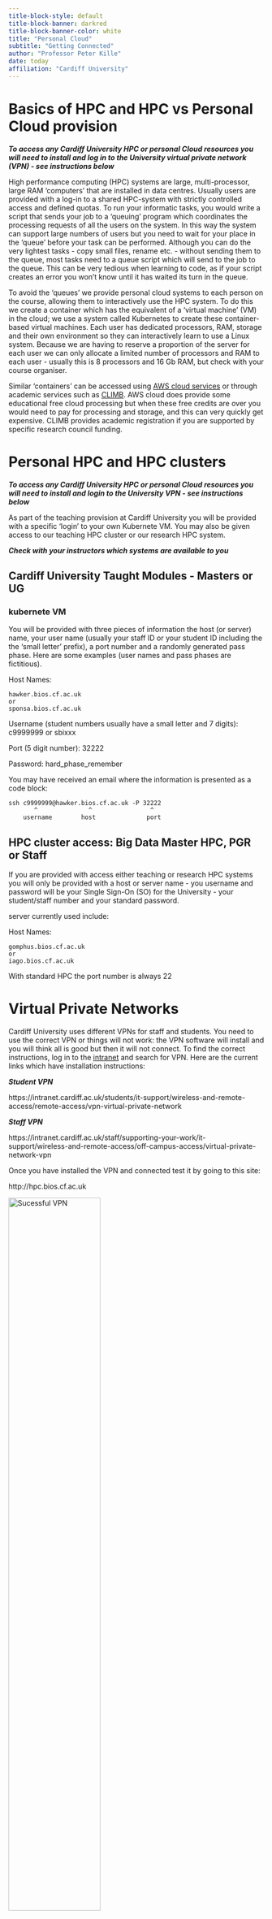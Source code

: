 ```yaml
---
title-block-style: default
title-block-banner: darkred
title-block-banner-color: white
title: "Personal Cloud"
subtitle: "Getting Connected"
author: "Professor Peter Kille"
date: today
affiliation: "Cardiff University"
---
```


# Basics of HPC and HPC vs Personal Cloud provision

***To access any Cardiff University HPC or personal Cloud resources you will need to install and log in to the University virtual private network (VPN) - see instructions below***

High performance computing (HPC) systems are large, multi-processor, large RAM 'computers' that are installed in data centres. Usually users are provided with a log-in to a shared HPC-system with strictly controlled access and defined quotas. To run your informatic tasks, you would write a script that sends your job to a 'queuing' program which coordinates the processing requests of all the users on the system. In this way the system can support large numbers of users but you need to wait for your place in the 'queue' before your task can be performed. Although you can do the very lightest tasks - copy small files, rename etc. - without sending them to the queue, most tasks need to a queue script which will send to the job to the queue. This can be very tedious when learning to code, as if your script creates an error you won't know until it has waited its turn in the queue.

To avoid the 'queues' we provide personal cloud systems to each person on the course, allowing them to interactively use the HPC system. To do this we create a container which has the equivalent of a 'virtual machine' (VM) in the cloud; we use a system called Kubernetes to create these container-based virtual machines. Each user has dedicated processors, RAM, storage and their own environment so they can interactively learn to use a Linux system. Because we are having to reserve a proportion of the server for each user we can only allocate a limited number of processors and RAM to each user - usually this is 8 processors and 16 Gb RAM, but check with your course organiser.

Similar 'containers' can be accessed using [AWS cloud services](https://aws.amazon.com/health/genomics/) or through academic services such as [CLIMB](https://www.climb.ac.uk/). AWS cloud does provide some educational free cloud processing but when these free credits are over you would need to pay for processing and storage, and this can very quickly get expensive. CLIMB provides academic registration if you are supported by specific research council funding.

# Personal HPC and HPC clusters

***To access any Cardiff University HPC or personal Cloud resources you will need to install and login to the University VPN - see instructions below***

As part of the teaching provision at Cardiff University you will be provided with a specific 'login' to your own Kubernete VM. You may also be given access to our teaching HPC cluster or our research HPC system.

***Check with your instructors which systems are available to you***

::: {.callout-note collapse="true"}
## Cardiff University Taught Modules - Masters or UG

### kubernete VM

You will be provided with three pieces of information the host (or server) name, your user name (usually your staff ID or your student ID including the the 'small letter' prefix), a port number and a randomly generated pass phase. Here are some examples (user names and pass phases are fictitious).

Host Names:

```         
hawker.bios.cf.ac.uk
or
sponsa.bios.cf.ac.uk
```

Username (student numbers usually have a small letter and 7 digits): c9999999 or sbixxx

Port (5 digit number): 32222

Password: hard_phase_remember

You may have received an email where the information is presented as a code block:

```         
ssh c9999999@hawker.bios.cf.ac.uk -P 32222
       ^              ^                ^
    username        host              port
```
:::

::: {.callout-note collapse="true"}
## HPC cluster access: Big Data Master HPC, PGR or Staff

If you are provided with access either teaching or research HPC systems you will only be provided with a host or server name - you username and password will be your Single Sign-On (SO) for the University - your student/staff number and your standard password.

server currently used include:

Host Names:

```         
gomphus.bios.cf.ac.uk
or
iago.bios.cf.ac.uk
```

With standard HPC the port number is always 22
:::

# Virtual Private Networks

Cardiff University uses different VPNs for staff and students. You need to use the correct VPN or things will not work: the VPN software will install and you will think all is good but then it will not connect. To find the correct instructions, log in to the [intranet](intranet.cf.ac.uk) and search for VPN. Here are the current links which have installation instructions:

***Student VPN***

https://intranet.cardiff.ac.uk/students/it-support/wireless-and-remote-access/remote-access/vpn-virtual-private-network

***Staff VPN***

https://intranet.cardiff.ac.uk/staff/supporting-your-work/it-support/wireless-and-remote-access/off-campus-access/virtual-private-network-vpn

Once you have installed the VPN and connected test it by going to this site:

http://hpc.bios.cf.ac.uk

![Sucessful VPN](images/good_VPN.png){width="60%"} ![Unsucessful VPN](images/bad_vpn.png){width="60%"}

# R-studio

If you have been supplied with a cloud container we will have also provided you with a Rstudio browser based interface. I would suggest testing your login with the browser based Rstudio since this provides a straight-forward way of testing you login without the need for any software installs.

***To access any Cardiff University Cloud based Rstudio you will need to install and login to the University VPN - see Instructions above***

Enter your cloud host name and username name in you browser navigation bar e.g.:

```         
https//sponsa.bios.cf.ac.uk/c9999999
         ^                     ^
      Host/server           user name
```

You should now see the following screen:

![Rstudio Login](images/rstudio_login.png){width="60%"}

Now reenter you username and input the pass phase you have been provided. You should now see the RStudio page. Note the file listed in the right hand lower tab are files on your server ***not*** your local computer.

![Rstudio Interface](images/Rstudio_interface.png){width="60%"}

You are now successful logged on to the server - so you know that your account and password work !!

# SSH using Mobxterm - Connecting to server on PC

MobXterm a free SSH client that has a built SFTP for file transfer, X-forwarding (graphical emulation) for using remote graphical applications and allows you to open multiple windows to your server. You can download the free version of [MobXTerm](https://mobaxterm.mobatek.net/download.html) from there web-site. I suggest downloading and installing the 'Installer Addition' as it will fully install on your system - the portable version provide a simple executable (exe) that can be placed on a data pen and used in machine where you do not have administrator privileges to install software.

Follow the installation instructions and you should be faced with the follow window:

![MobaXterm Interface](images/MobaXterm.png){width="60%"}

Now you want to create a session, this can be done following these easy steps:

1.  Select session ICON

![MobaXterm session](images/MobXaterm_session.png){width="60%"}

2.  Select SSH icon

![MobaXterm SSH](images/MobaXterm_SSH.png){width="60%"}

3.  Configure your SSH connection by filling in boxes for -Host -User and -Port

NB - the three elements you need to complete are underlined in red in the image. NB - for standard HPC the port leave the port at the default value of 22

![MobaXterm Configure](images/MobaXterm_config.png){width="60%"}

4\. Enter your passphase

***You will NOT see any typing - this is a security feature just continue typing***

![MobaXterm Password](images/MobaXterm_password.png){width="60%"}

Once you have entered you password and it has been accepted you ***MAY*** be asked to save a master password - this you can set to what you wish. You will only be asked for this if you use the application on another computer / account (if you are moving from one networked PC to another in the classroom.

Once created your 'session' will be saved in the left hand menu and you just have to click on it to connect in future.

# SSH using terminal - Connecting to server on Mac

HPC server - both your personal cloud as well as HPC systems - are based on a Unix Operating System called Linux. Mac OS is also developed on this system - so connecting on a Mac is very simple. First you have to find and open your Terminal - I think the easiest way is to search for it in finder but if you don't find this easy there's a wiki entitled - [Open-a-Terminal-Window-in-Mac](https://www.wikihow.com/Open-a-Terminal-Window-in-Mac).

Once you have your terminal open simply type (for standard HPC - not kubernetes - theer is no need to define the port with -P):

```         
ssh [user]@[host] -P [Port]

#a fictious example work be

ssh c99999@sponsa.bios.cf.ac.uk -P 32222
```

Then enter you password and you are in - you can tell you are there because the test preceeding your cursor changes and shoudl look like (the numbers will probably be different for you):

```         
[user@ssh-user-894cfb776-88kzg ~]$
```

Unfortunately the standard SSH interface does not support X-forwarding for graphical applications. There is a mac application called (Xquartz)\[https://www.xquartz.org/\] that you can install and when it is running you can create a X-11 session by simply adding -X to your login so your login would be:

```         
ssh -X [user]@[host] -P [Port]

#a fictious example work be

ssh -X c99999@sponsa.bios.cf.ac.uk -P 32222
```

Xquartz is open source software and Mac ***DO NOT SUPPORT*** it and it can be challenging to get working - newer Mac often do not support it as the open source developers haven't kept up with change sin the OS - play if you want too but it can be frustrating.

# sFTP using Mobxterm

MobXaterm has a built in SFTP function. When you open you session a folder structure appears down the left hand side of the screen. This can be useful for navigating and for opening files without the need to download them - some people also use the built in text editor to open and edit there script but I do not recommend this use Nano or Vim (vi) it is much better.

Use the arrows above the SFTP windows to up / down load file - you can also drag and drop files using this window.

![MobaXterm SFTP](images/MobaXterm_SFTP.png){width="60%"}

# sFTP using Filezilla

(Filezilla)\[https://filezilla-project.org/\] is a open source program that works on all platforms and support multiple upload and download options including SFTP.

To configure Filezilla follow the steps below and this will create a saved profile you can go back to:

1.  Open and select profile icon

![Filezilla profile](images/Filezilla_session.png){width="60%"}

2\. Configure your SFTP profile

Remember for standard HPC the SFTP port will default to 22.

![Filezilla profile](images/Filezilla_configure.png){width="60%"}

Select Connect and you are done - you can return to this session next time you want to transfer

3.  Drag and drop your files from local to server (remote host) system

![Filezilla drag and drop](images/Filezilla_main.png){width="60%"}

# sFTP using Cyberduck

\[Cyberduck\]\[https://cyberduck.io/download/\] is another free file transfer application that supports all type of file transfer including SFTP and some people prefer it as it has a very simple interface.

After downloading and installing the application open the transfer window by using the following steps:

1.  Open A Cyberduck connection

![Cyberduck Open a Connection](images/Cyberduck_open.png){width="60%"}

2.  Configure the connection - complete all things underlines

Use your port number or if standard HPC this is will be 21

![Cyberduck configuration](images/Cyberduck_config.png){width="50%"}

3\. You can now navigate around the server and drag and drop file to and from server

![Cyberduck drag and drop window](images/Cyberduck_connect.png){width="50%"}
